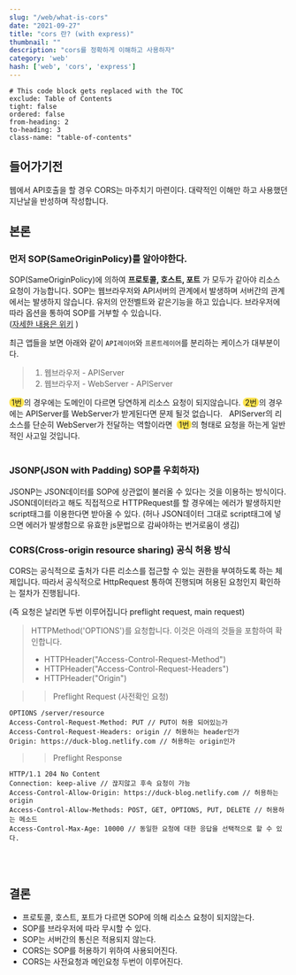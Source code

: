 ```yaml
---
slug: "/web/what-is-cors"
date: "2021-09-27"
title: "cors 란? (with express)"
thumbnail: ""
description: "cors를 정확하게 이해하고 사용하자"
category: 'web'
hash: ['web', 'cors', 'express']
---
```


```toc
# This code block gets replaced with the TOC
exclude: Table of Contents
tight: false
ordered: false
from-heading: 2
to-heading: 3
class-name: "table-of-contents"
```

## 들어가기전

웹에서 API호출을 할 경우 CORS는 마주치기 마련이다. 대략적인 이해만 하고 사용했던 지난날을 반성하며 작성합니다.

## 본론
### 먼저 SOP(SameOriginPolicy)를 알아야한다.

SOP(SameOriginPolicy)에 의하여 <b>프로토콜, 호스트, 포트</b>
가 모두가 같아야 리소스 요청이 가능합니다. SOP는 웹브라우저와 API서버의 관계에서 발생하며 서버간의 관계에서는 발생하지 않습니다.
유저의 안전벨트와 같은기능을 하고 있습니다. 브라우저에 따라 옵션을 통하여 SOP를 거부할 수 있습니다. <br/>
([자세한 내용은 위키](https://en.wikipedia.org/wiki/Same-origin_policy) )

최근 앱들을 보면 아래와 같이 `API레이어`와 `프론트레이어`를 분리하는 케이스가 대부분이다.
> 1. 웹브라우저 - APIServer
> 2. 웹브라우저 - WebServer - APIServer

<span style="background-color: #FFE44E; text-align: center; padding: 0 4px; border-radius: 8px;">1번</span>의 경우에는 도메인이 다르면
당연하게 리소스 요청이 되지않습니다. <span style="background-color: #FFE44E; text-align: center; padding: 0 4px; border-radius: 8px;">2번</span>의 경우에는
APIServer를 WebServer가 받게된다면 문제 될것 없습니다. &nbsp; APIServer의 리소스를 단순히 WebServer가 전달하는 역할이라면
&nbsp;<span style="background-color: #FFE44E; text-align: center; padding: 0 4px; border-radius: 8px;">1번</span>의 형태로 요청을 하는게 일반적인 사고일 것입니다.
<br/><br/>

<h3>JSONP(JSON with Padding) SOP를 우회하자)</h3>

JSONP는 JSON데이터를 SOP에 상관없이 불러올 수 있다는 것을 이용하는 방식이다.
JSON데이터라고 해도 직접적으로 HTTPRequest를 할 경우에는 에러가 발생하지만 script태그를 이용한다면 받아올 수 있다.
(허나 JSON데이터 그대로 script태그에 넣으면 에러가 발생함으로 유효한 js문법으로 감싸야하는 번거로움이 생김)
<br/>

<h3> CORS(Cross-origin resource sharing) 공식 허용 방식 </h3>

CORS는 공식적으로 출처가 다른 리소스를 접근할 수 있는 권한을 부여하도록 하는 체제입니다.
따라서 공식적으로 HttpRequest 통하여 진행되며 허용된 요청인지 확인하는 절차가 진행됩니다.

(즉 요청은 날리면 두번 이루어집니다 preflight request, main request)


> HTTPMethod('OPTIONS')를 요청합니다. 이것은 아래의 것들을 포함하여 확인합니다.
> - HTTPHeader("Access-Control-Request-Method")
> - HTTPHeader("Access-Control-Request-Headers")
> - HTTPHeader("Origin")

>> Preflight Request (사전확인 요청)
   ```shell
  OPTIONS /server/resource
  Access-Control-Request-Method: PUT // PUT이 허용 되어있는가
  Access-Control-Request-Headers: origin // 허용하는 header인가
  Origin: https://duck-blog.netlify.com // 허용하는 origin인가
  ```

>> Preflight Response
   ```shell
  HTTP/1.1 204 No Content
  Connection: keep-alive // 끊지않고 후속 요청이 가능
  Access-Control-Allow-Origin: https://duck-blog.netlify.com // 허용하는 origin
  Access-Control-Allow-Methods: POST, GET, OPTIONS, PUT, DELETE // 허용하는 메소드
  Access-Control-Max-Age: 10000 // 동일한 요청에 대한 응답을 선택적으로 할 수 있다.
  ```


<br/><br/>

## 결론

- 프로토콜, 호스트, 포트가 다르면 SOP에 의해 리소스 요청이 되지않는다.
- SOP를 브라우저에 따라 무시할 수 있다.
- SOP는 서버간의 통신은 적용되지 않는다.
- CORS는 SOP를 허용하기 위하여 사용되어진다.
- CORS는 사전요청과 메인요청 두번이 이루어진다.

<br/><br/>
